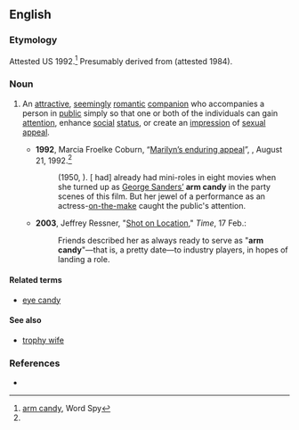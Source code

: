 ==English==
===Etymology===
Attested US 1992.<ref name="wordspy">[http://www.wordspy.com/words/armcandy.asp arm candy], Word Spy</ref> Presumably derived from {{term|eye candy|lang=en}} (attested 1984).

===Noun===
{{en-noun|sg=[[arm]] [[candy]]|-}}

# {{idiomatic}} An [[attractive]], [[seemingly]] [[romantic]] [[companion]] who accompanies a person in [[public]] simply so that one or both of the individuals can gain [[attention]], enhance [[social]] [[status]], or create an [[impression]] of [[sexual]] [[appeal]].
#* '''1992''', Marcia Froelke Coburn, “[http://articles.chicagotribune.com/1992-08-21/entertainment/9203160308_1_marilyn-collection-marilyn-monroe-new-releases Marilyn’s enduring appeal]”, {{w|Chicago Tribune}}, August 21, 1992.<ref name="wordspy" />
#*: ''{{w|All About Eve}}'' (1950, {{w|FoxVideo}}). [{{w|Marilyn Monroe}} had] already had mini-roles in eight movies when she turned up as [[w:George Sanders|George Sanders’]] '''arm candy''' in the party scenes of this film. But her jewel of a performance as an actress-[[on the make|on-the-make]] caught the public's attention.
#* '''2003''', Jeffrey Ressner, "[http://www.time.com/time/magazine/article/0,9171,1004253,00.html Shot on Location]," ''Time'', 17 Feb.:
#*: Friends described her as always ready to serve as "'''arm candy'''"—that is, a pretty date—to industry players, in hopes of landing a role.

====Related terms====
* [[eye candy]]

====See also====
* [[trophy wife]]

===References===
<references/>
* {{R:OneLook}}